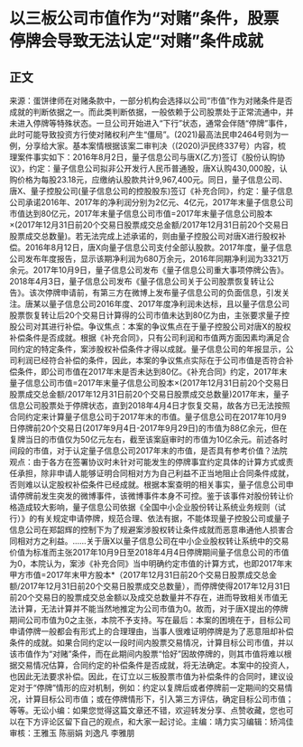 # 以三板公司市值作为“对赌”条件，股票停牌会导致无法认定“对赌”条件成就
## 正文
来源：蛋饼律师在对赌条款中，一部分机构会选择以公司“市值”作为对赌条件是否成就的判断依据之一。而此类判断依据，一般依赖于公司股票处于正常流通中，并未进入停牌等特殊状态。一旦公司开始进入“下行”状态，通常会伴随“停牌”事件，此时可能导致投资方行使对赌权利产生“僵局”。(2021)最高法民申2464号则为一例，分享给大家。基本案情根据该案二审判决（(2020)沪民终337号）内容，梳理案件事实如下：2016年8月2日，量子信息公司与唐X(乙方)签订《股份认购协议》，约定：量子信息公司拟非公开发行人民币普通股，唐X认购430,000股，认购价格为每股23.18元，应缴纳认股款共计9,967,400元。同日，量子信息公司、唐X、量子控股公司(量子信息公司的控股股东)签订《补充合同》，约定：量子信息公司承诺2016年、2017年的净利润分别为2亿元、4亿元，2017年末量子信息公司市值达到80亿元，2017年末量子信息公司市值=2017年末量子信息公司股本×(2017年12月31日前20个交易日股票成交总金额/2017年12月31日前20个交易日股票成交总数量)。若无法完成上述承诺的，则由量子控股公司对唐X进行股权补偿。2016年8月12日，唐X向量子信息公司支付全部认股款。2017年度，量子信息公司发布年度报告，显示该期净利润为680万余元，2016年同期净利润为3321万余元。2017年10月9日，量子信息公司发布《量子信息公司重大事项停牌公告》。2018年4月3日，量子信息公司发布《量子信息公司关于公司股票恢复转让公告》。该次停牌申请前，有第三方在微博上发布量子信息公司的负面信息，引发关注。唐某以量子信息公司2016年度、2017年度净利润未达标，且以量子信息公司股票恢复转让后20个交易日计算得的公司市值未达到80亿为由，主张要求量子控股公司对其进行补偿。争议焦点：本案的争议焦点在于量子控股公司对唐X的股权补偿条件是否成就。根据《补充合同》，只有公司利润和市值两方面因素均满足合同约定的特定条件，案涉股权补偿条件才得以成就。量子信息公司的年报显示，公司利润已经符合补偿的条件，因此，本案的争议焦点实际在于公司市值是否符合补偿条件，即公司市值在2017年末是否未达到80亿。《补充合同》约定，2017年末量子信息公司市值=2017年末量子信息公司股本×(2017年12月31日前20个交易日股票成交总金额/2017年12月31日前20个交易日股票成交总数量)2017年末，量子信息公司股票处于停牌状态，直到2018年4月4日才恢复交易，故各方已无法按照合同约定来计算量子信息公司于2017年末的市值。量子信息公司在2017年10月9日停牌前20个交易日(2017年9月4日-2017年9月29日)的市值为88亿余元，但在复牌当日的市值仅为50亿元左右，截至该案庭审时的市值为10亿余元。前述各时间段的市值，对于认定量子信息公司2017年末的市值，是否具有参考价值？法院观点：由于各方在签署协议时未针对可能发生的停牌事宜约定具体的计算方式或责任承担，除非申请人能够证明合同相对方为自己利益不正当地阻止合同条件成就，否则难以认定股权补偿条件已经成就。根据本案查明的相关事实，量子信息公司申请停牌前发生突发的微博事件，该微博事件本身不可控。鉴于该事件对股份转让价格造成较大影响，量子信息公司依据《全国中小企业股份转让系统业务规则（试行）》的有关规定申请停牌，规范合理、依法有据，不能体现量子控股公司或量子信息公司在郑韶辉的控制下为了规避案涉股权转让条件成就而恶意串通他人损害合同相对方之利益。……关于唐X以量子信息公司在中小企业股权转让系统中的交易价值为标准而主张2017年10月9日至2018年4月4日停牌期间量子信息公司的市值为0，本院认为，案涉《补充合同》当中明确约定市值的计算方式，也即2017年末甲方市值=2017年末甲方股本*（2017年12月31日前20个交易日股票成交总金额/2017年12月31日前20个交易日股票成交总数量），而停牌使得2017年12月31日前20个交易日的股票成交总金额以及成交总数量并不存在，进而导致相关市值无法计算，无法计算并不能当然地推定为公司市值为0。故而，对于唐X提出的停牌期间公司市值为0之主张，本院不予支持。写在最后：本案的困境在于，目标公司申请停牌一般都会有形式上的合理理由，当事人很难证明停牌是为了恶意阻却补偿条件的成就。如果合同约定以一段时间内股票交易情况，计算目标公司市值，并以该市值作为“对赌”条件，而在此期间内股票“恰好”因故停牌的，则其市值将难以根据交易情况估算，合同约定的补偿条件是否成就，将无法确定。本案中的投资人，也因此无法要求补偿。因此，在订立以三板股票市值为补偿条件的合同时，建议设定对于“停牌”情形的应对机制，例如：约定以复牌后或者停牌前一定期间的交易情况，计算目标公司市值；或在停牌情形下，引入第三方评估，确定目标公司市值；等等。无讼小编：如果您觉得这篇文章还不错，欢迎转发分享、点赞收藏，您也可以在下方评论区留下自己的观点，和大家一起讨论。主编：靖力实习编辑：矫鸿佳审核：王雅玉 陈丽娟 刘逸凡 李雅朋